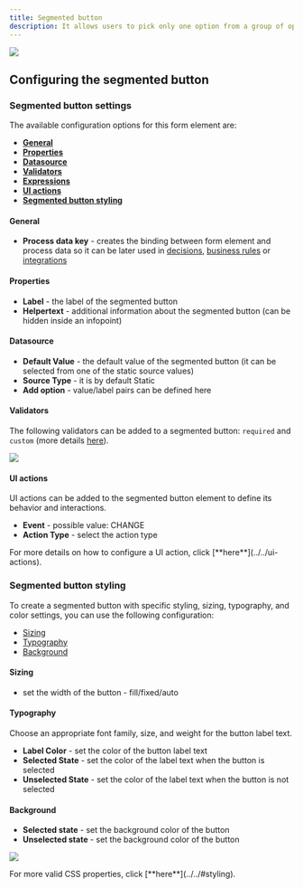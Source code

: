 ```yaml
---
title: Segmented button
description: It allows users to pick only one option from a group of options, and you can choose to have between 2 and 5 options in the group. The segmented button is easy to use, and can help make your application easier for people to use.
---
```


![](https://s3.eu-west-1.amazonaws.com/docx.flowx.ai/building-blocks/ui-designer/segmented_button1.gif)

## Configuring the segmented button

### Segmented button settings

The available configuration options for this form element are:

- [**General**](#general)
- [**Properties**](#properties)
- [**Datasource**](#datasource)
- [**Validators**](#validators)
- [**Expressions**](#expressions)
- [**UI actions**](#ui-actions)
- [**Segmented button styling**](#segmented-button-styling)

#### General
   
* **Process data key** - creates the binding between form element and process data so it can be later used in [decisions](../../../node/exclusive-gateway-node), [business rules](../../../actions/business-rule-action/business-rule-action) or [integrations](../../../node/message-send-received-task-node#from-integration)

#### Properties

* **Label** - the label of the segmented button
* **Helpertext** - additional information about the segmented button (can be hidden inside an infopoint)

#### Datasource

* **Default Value** - the default value of the segmented button (it can be selected from one of the static source values)
* **Source Type** - it is by default Static
* **Add option** - value/label pairs can be defined here

#### Validators

The following validators can be added to a segmented button: `required` and `custom` (more details [here](../../validators)).

![](https://s3.eu-west-1.amazonaws.com/docx.flowx.ai/building-blocks/ui-designer/segmented_button_props.png)


#### UI actions

UI actions can be added to the segmented button element to define its behavior and interactions.

* **Event** - possible value: CHANGE
* **Action Type** - select the action type

<Tip>
For more details on how to configure a UI action, click [**here**](../../ui-actions).
</Tip>

### Segmented button styling

To create a segmented button with specific styling, sizing, typography, and color settings, you can use the following configuration:

* [Sizing](#sizing)
* [Typography](#typography)
* [Background](#background)

#### Sizing

* set the width of the button - fill/fixed/auto

#### Typography

Choose an appropriate font family, size, and weight for the button label text.

* **Label Color** - set the color of the button label text
* **Selected State** - set the color of the label text when the button is selected
* **Unselected State** - set the color of the label text when the button is not selected

#### Background

* **Selected state** - set the background color of the button
* **Unselected state** - set the background color of the button

![](https://s3.eu-west-1.amazonaws.com/docx.flowx.ai/building-blocks/ui-designer/segmented_button_styling.png)

<Tip>
For more valid CSS properties, click [**here**](../../#styling).
</Tip>